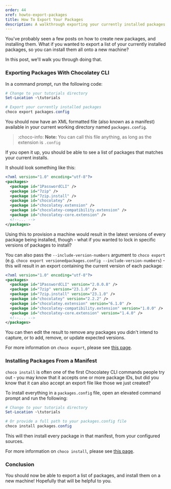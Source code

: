 ```yaml
---
order: 44
xref: howto-export-packages
title: How To Export Your Packages
description: A walkthrough exporting your currently installed packages
---
```


You've probably seen a few posts on how to create new packages, and installing them. What if you wanted to export a list of your currently installed packages, so you can install them all onto a new machine?

In this post, we'll walk you through doing that.

### Exporting Packages With Chocolatey CLI

In a command prompt, run the following code:

```PowerShell
# Change to your tutorials directory
Set-Location ~\tutorials

# Export your currently installed packages
choco export packages.config
```

You should now have an XML formatted file (also known as a manifest) available in your current working directory named `packages.config`.

> :choco-info: **Note:** You can call this file anything, as long as the extension is `.config`

If you open it up, you should be able to see a list of packages that matches your current installs.

It should look something like this:

```xml
<?xml version="1.0" encoding="utf-8"?>
<packages>
  <package id="1PasswordCLI" />
  <package id="7zip" />
  <package id="7zip.install" />
  <package id="chocolatey" />
  <package id="chocolatey.extension" />
  <package id="chocolatey-compatibility.extension" />
  <package id="chocolatey-core.extension" />
  <!--... -->
</packages>
```

Using this to provision a machine would result in the latest versions of every package being installed, though - what if you wanted to lock in specific versions of packages to install?

You can also pass the `--include-version-numbers` argument to `choco export` (e.g. `choco export versionedpackages.config --include-version-numbers`) - this will result in an export containing the current version of each package:

```xml
<?xml version="1.0" encoding="utf-8"?>
<packages>
  <package id="1PasswordCLI" version="2.0.0.8" />
  <package id="7zip" version="23.1.0" />
  <package id="7zip.install" version="23.1.0" />
  <package id="chocolatey" version="2.2.2" />
  <package id="chocolatey.extension" version="6.1.0" />
  <package id="chocolatey-compatibility.extension" version="1.0.0" />
  <package id="chocolatey-core.extension" version="1.4.0" />
  <!--... -->
</packages>
```

You can then edit the result to remove any packages you didn't intend to capture, or to add, remove, or update expected versions.

For more information on `choco export`, please see [this page](xref:choco-command-export).

### Installing Packages From a Manifest

`choco install` is often one of the first Chocolatey CLI commands people try out - you may know that it accepts one or more package IDs, but did you know that it can also accept an export file like those we just created?

To install everything in a `packages.config` file, open an elevated command prompt and run the following:

```PowerShell
# Change to your tutorials directory
Set-Location ~\tutorials

# Or provide a full path to your packages.config file
choco install packages.config
```

This will then install every package in that manifest, from your configured sources.

For more information on `choco install`, please see [this page](xref:choco-command-install#packages.config).

### Conclusion

You should now be able to export a list of packages, and install them on a new machine! Hopefully that will be helpful to you.
